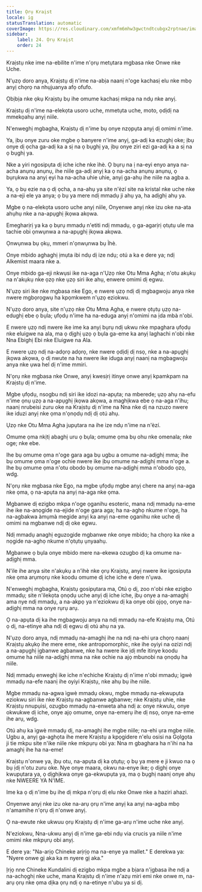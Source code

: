 ```yaml
---
title: Ọrụ Kraịst
locale: ig
statusTranslation: automatic
coverImage: https://res.cloudinary.com/xmfm6mhw3gwctndtcubgx2rptnae/image/upload/v1741354419/small_cover_la_gran_rebelion_28716e29d2.webp
sidebar:
    label: 24. Ọrụ Kraịst
    order: 24
---
```

Kraịstụ nke ime na-ebilite n'ime n'ọrụ metụtara mgbasa nke Onwe nke Uche.

N'ụzọ doro anya, Kraịstụ dị n'ime na-abịa naanị n'oge kachasị elu nke mbọ anyị chọrọ na nhụjuanya afọ ofufo.

Ọbịbịa nke ọkụ Kraịstụ bụ ihe omume kachasị mkpa na ndụ nke anyị.

Kraịstụ dị n'ime na-elekọta usoro uche, mmetụta uche, moto, ọdịdị na mmekọahụ anyị niile.

N'enweghị mgbagha, Kraịstụ dị n'ime bụ onye nzọpụta anyị dị omimi n'ime.

Ya, ịbụ onye zuru oke mgbe ọ banyere n'ime anyị, ga-adị ka ezughị oke; ịbụ onye dị ọcha ga-adị ka a sị na ọ bụghị ya, ịbụ onye ziri ezi ga-adị ka a sị na ọ bụghị ya.

Nke a yiri ngosipụta dị iche iche nke ìhè. Ọ bụrụ na ị na-eyi enyo anya na-acha anụnụ anụnụ, ihe niile ga-adị anyị ka ọ na-acha anụnụ anụnụ, ọ bụrụkwa na anyị eyi ha na-acha uhie uhie, anyị ga-ahụ ihe niile na agba a.

Ya, ọ bụ ezie na ọ dị ọcha, a na-ahụ ya site n'èzí site na kristal nke uche nke a na-eji ele ya anya; ọ bụ ya mere ndị mmadụ ji ahụ ya, ha adịghị ahụ ya.

Mgbe ọ na-elekọta usoro uche anyị niile, Onyenwe anyị nke izu oke na-ata ahụhụ nke a na-apụghị ịkọwa akọwa.

Emegharịrị ya ka ọ bụrụ mmadụ n'etiti ndị mmadụ, ọ ga-agarịrị ọtụtụ ule ma tachie obi ọnwụnwa a na-apụghị ịkọwa akọwa.

Ọnwụnwa bụ ọkụ, mmeri n'ọnwụnwa bụ Ìhè.

Onye mbido aghaghị ịmụta ibi ndụ dị ize ndụ; otú a ka e dere ya; ndị Alkemist maara nke a.

Onye mbido ga-eji nkwụsi ike na-aga n'Ụzọ nke Otu Mma Agha; n'otu akụkụ na n'akụkụ nke ọzọ nke ụzọ siri ike ahụ, enwere omimi dị egwu.

N'ụzọ siri ike nke mgbasa nke Ego, e nwere ụzọ ndị dị mgbagwoju anya nke nwere mgbọrọgwụ ha kpọmkwem n'ụzọ eziokwu.

N'ụzọ doro anya, site n'ụzọ nke Otu Mma Agha, e nwere ọtụtụ ụzọ na-edughị ebe ọ bụla; ụfọdụ n'ime ha na-eduga anyị n'omimi na ịda mbà n'obi.

E nwere ụzọ ndị nwere ike ime ka anyị bụrụ ndị ukwu nke mpaghara ụfọdụ nke eluigwe na ala, ma ọ dịghị ụzọ ọ bụla ga-eme ka anyị laghachi n'obi nke Nna Ebighị Ebi nke Eluigwe na Ala.

E nwere ụzọ ndị na-adọrọ adọrọ, nke nwere ọdịdị dị nsọ, nke a na-apụghị ịkọwa akọwa, ọ dị nwute na ha nwere ike iduga anyị naanị na mgbagwoju anya nke ụwa hel dị n'ime mmiri.

N'ọrụ nke mgbasa nke Onwe, anyị kwesịrị itinye onwe anyị kpamkpam na Kraịstụ dị n'ime.

Mgbe ụfọdụ, nsogbu ndị siri ike idozi na-apụta; na mberede; ụzọ ahụ na-efu n'ime ọnụ ụzọ a na-apụghị ịkọwa akọwa, a maghịkwa ebe ọ na-aga n'ihu; naanị nrubeisi zuru oke na Kraịstụ dị n'ime na Nna nke dị na nzuzo nwere ike iduzi anyị nke ọma n'ọnọdụ ndị dị otú ahụ.

Ụzọ nke Otu Mma Agha jupụtara na ihe ize ndụ n'ime na n'èzí.

Omume ọma nkịtị abaghị uru ọ bụla; omume ọma bụ ohu nke omenala; nke oge; nke ebe.

Ihe bụ omume ọma n'oge gara aga bụ ugbu a omume na-adịghị mma; ihe bụ omume ọma n'oge ochie nwere ike ịbụ omume na-adịghị mma n'oge a. Ihe bụ omume ọma n'otu obodo bụ omume na-adịghị mma n'obodo ọzọ, wdg.

N'ọrụ nke mgbasa nke Ego, na mgbe ụfọdụ mgbe anyị chere na anyị na-aga nke ọma, ọ na-apụta na anyị na-aga nke ọma.

Mgbanwe dị ezigbo mkpa n'oge ọganihu esoteric, mana ndị mmadụ na-eme ihe ike na-anọgide na-ejide n'oge gara aga; ha na-aghọ nkume n'oge, ha na-agbakwa àmụmà megide anyị ka anyị na-eme ọganihu nke uche dị omimi na mgbanwe ndị dị oke egwu.

Ndị mmadụ anaghị eguzogide mgbanwe nke onye mbido; ha chọrọ ka nke a nọgide na-aghọ nkume n'ọtụtụ ụnyaahụ.

Mgbanwe ọ bụla onye mbido mere na-ekewa ozugbo dị ka omume na-adịghị mma.

N'ile ihe anya site n'akụkụ a n'ìhè nke ọrụ Kraịstụ, anyị nwere ike igosipụta nke ọma arụmọrụ nke koodu omume dị iche iche e dere n'ụwa.

N'enweghị mgbagha, Kraịstụ gosipụtara ma, Otú ọ dị, zoo n'obi nke ezigbo mmadụ; site n'ilekọta ọnọdụ uche anyị dị iche iche, ịbụ onye a na-amaghị ama nye ndị mmadụ, a na-akpọ ya n'eziokwu dị ka onye obi ọjọọ, onye na-adịghị mma na onye rụrụ arụ.

Ọ na-apụta dị ka ihe mgbagwoju anya na ndị mmadụ na-efe Kraịstụ ma, Otú ọ dị, na-etinye aha ndị dị egwu dị otú ahụ na ya.

N'ụzọ doro anya, ndị mmadụ na-amaghị ihe na ndị na-ehi ụra chọrọ naanị Kraịstụ akụkọ ihe mere eme, nke antropomorphic, nke ihe oyiyi na ozizi ndị a na-apụghị ịgbanwe agbanwe, nke ha nwere ike ịdị mfe itinye koodu omume ha niile na-adịghị mma na nke ochie na ajọ mbunobi na ọnọdụ ha niile.

Ndị mmadụ enweghị ike iche n'echiche Kraịstụ dị n'ime n'obi mmadụ; ìgwè mmadụ na-efe naanị ihe oyiyi Kraịstụ, nke ahụ bụ ihe niile.

Mgbe mmadụ na-agwa ìgwè mmadụ okwu, mgbe mmadụ na-ekwupụta eziokwu siri ike nke Kraịstụ na-agbanwe agbanwe; nke Kraịstụ uhie, nke Kraịstụ nnupụisi, ozugbo mmadụ na-enweta aha ndị a: onye nkwulu, onye okwukwe dị iche, onye ajọ omume, onye na-emerụ ihe dị nsọ, onye na-eme ihe arụ, wdg.

Otú ahụ ka ìgwè mmadụ dị, na-amaghị ihe mgbe niile; na-ehi ụra mgbe niile. Ugbu a, anyị ga-aghọta ihe mere Kraịstụ a kpọgidere n'elu osisi na Gọlgọta ji tie mkpu site n'ike niile nke mkpụrụ obi ya: Nna m gbaghara ha n'ihi na ha amaghị ihe ha na-eme!

Kraịstụ n'onwe ya, ịbụ otu, na-apụta dị ka ọtụtụ; ọ bụ ya mere e ji kwuo na ọ bụ ịdị n'otu zuru oke. Nye onye maara, okwu na-enye ike; ọ dịghị onye kwupụtara ya, ọ dịghịkwa onye ga-ekwupụta ya, ma ọ bụghị naanị onye ahụ nke NWEERE YA N'IME.

Ime ka ọ dị n'ime bụ ihe dị mkpa n'ọrụ dị elu nke Onwe nke a haziri ahazi.

Onyenwe anyị nke izu oke na-arụ ọrụ n'ime anyị ka anyị na-agba mbọ n'amamihe n'ọrụ dị n'onwe anyị.

Ọ na-ewute nke ukwuu ọrụ Kraịstụ dị n'ime ga-arụ n'ime uche nke anyị.

N'eziokwu, Nna-ukwu anyị dị n'ime ga-ebi ndụ via crucis ya niile n'ime omimi nke mkpụrụ obi anyị.

E dere ya: "Na-arịọ Chineke arịrịọ ma na-enye ya mallet." E derekwa ya: "Nyere onwe gị aka ka m nyere gị aka."

Ịrịọ nne Chineke Kundalini dị ezigbo mkpa mgbe a bịara n'ịgbasa ihe ndị a na-achọghị nke uche, mana Kraịstụ dị n'ime n'azụ miri emi nke onwe m, na-arụ ọrụ nke ọma dịka ọrụ ndị ọ na-etinye n'ubu ya si dị.

